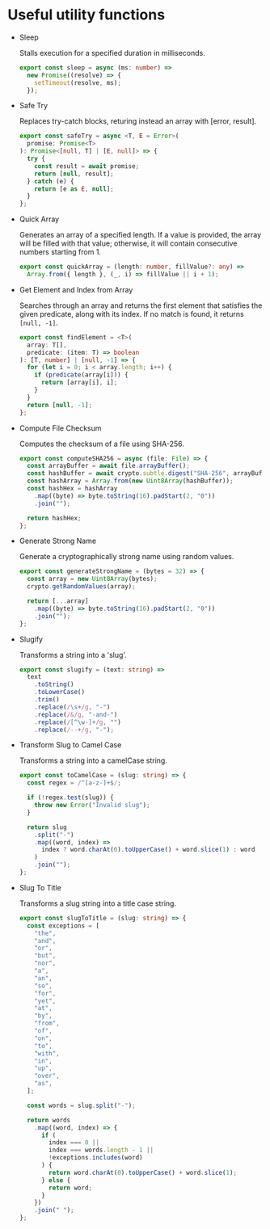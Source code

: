 # Useful utility functions

- Sleep

  Stalls execution for a specified duration in milliseconds.

  ```typescript
  export const sleep = async (ms: number) =>
    new Promise((resolve) => {
      setTimeout(resolve, ms);
    });
  ```

- Safe Try

  Replaces try-catch blocks, returing instead an array with [error, result].

  ```typescript
  export const safeTry = async <T, E = Error>(
    promise: Promise<T>
  ): Promise<[null, T] | [E, null]> => {
    try {
      const result = await promise;
      return [null, result];
    } catch (e) {
      return [e as E, null];
    }
  };
  ```

- Quick Array

  Generates an array of a specified length. If a value is provided, the array will be filled with that value; otherwise, it will contain consecutive numbers starting from 1.

  ```typescript
  export const quickArray = (length: number, fillValue?: any) =>
    Array.from({ length }, (_, i) => fillValue || i + 1);
  ```

- Get Element and Index from Array

  Searches through an array and returns the first element that satisfies the given predicate, along with its index. If no match is found, it returns `[null, -1]`.

  ```typescript
  export const findElement = <T>(
    array: T[],
    predicate: (item: T) => boolean
  ): [T, number] | [null, -1] => {
    for (let i = 0; i < array.length; i++) {
      if (predicate(array[i])) {
        return [array[i], i];
      }
    }
    return [null, -1];
  };
  ```

- Compute File Checksum

  Computes the checksum of a file using SHA-256.

  ```typescript
  export const computeSHA256 = async (file: File) => {
    const arrayBuffer = await file.arrayBuffer();
    const hashBuffer = await crypto.subtle.digest("SHA-256", arrayBuffer);
    const hashArray = Array.from(new Uint8Array(hashBuffer));
    const hashHex = hashArray
      .map((byte) => byte.toString(16).padStart(2, "0"))
      .join("");

    return hashHex;
  };
  ```

- Generate Strong Name

  Generate a cryptographically strong name using random values.

  ```typescript
  export const generateStrongName = (bytes = 32) => {
    const array = new Uint8Array(bytes);
    crypto.getRandomValues(array);

    return [...array]
      .map((byte) => byte.toString(16).padStart(2, "0"))
      .join("");
  };
  ```

- Slugify

  Transforms a string into a 'slug'.

  ```typescript
  export const slugify = (text: string) =>
    text
      .toString()
      .toLowerCase()
      .trim()
      .replace(/\s+/g, "-")
      .replace(/&/g, "-and-")
      .replace(/[^\w-]+/g, "")
      .replace(/--+/g, "-");
  ```

- Transform Slug to Camel Case

  Transforms a string into a camelCase string.

  ```typescript
  export const toCamelCase = (slug: string) => {
    const regex = /^[a-z-]+$/;

    if (!regex.test(slug)) {
      throw new Error("Invalid slug");
    }

    return slug
      .split("-")
      .map((word, index) =>
        index ? word.charAt(0).toUpperCase() + word.slice(1) : word
      )
      .join("");
  };
  ```

- Slug To Title

  Transforms a slug string into a title case string.

  ```typescript
  export const slugToTitle = (slug: string) => {
    const exceptions = [
      "the",
      "and",
      "or",
      "but",
      "nor",
      "a",
      "an",
      "so",
      "for",
      "yet",
      "at",
      "by",
      "from",
      "of",
      "on",
      "to",
      "with",
      "in",
      "up",
      "over",
      "as",
    ];

    const words = slug.split("-");

    return words
      .map((word, index) => {
        if (
          index === 0 ||
          index === words.length - 1 ||
          !exceptions.includes(word)
        ) {
          return word.charAt(0).toUpperCase() + word.slice(1);
        } else {
          return word;
        }
      })
      .join(" ");
  };
  ```

